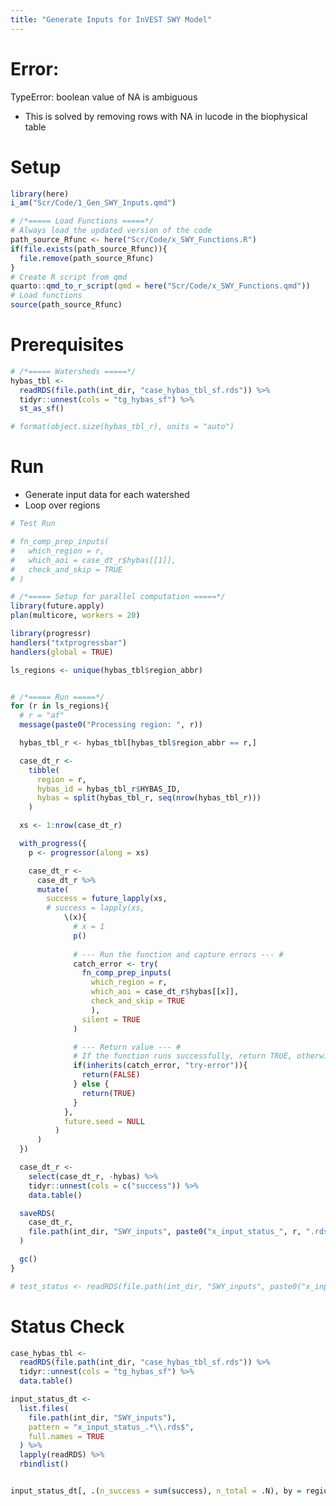 ```yaml
---
title: "Generate Inputs for InVEST SWY Model"
---
```


# Error:

TypeError: boolean value of NA is ambiguous

+ This is solved by removing rows with NA in lucode in the biophysical table


# Setup
```r
library(here)
i_am("Scr/Code/1_Gen_SWY_Inputs.qmd")

# /*===== Load Functions =====*/
# Always load the updated version of the code
path_source_Rfunc <- here("Scr/Code/x_SWY_Functions.R")
if(file.exists(path_source_Rfunc)){
  file.remove(path_source_Rfunc)
}
# Create R script from qmd
quarto::qmd_to_r_script(qmd = here("Scr/Code/x_SWY_Functions.qmd"))
# Load functions
source(path_source_Rfunc)
```


# Prerequisites

```r
# /*===== Watersheds =====*/
hybas_tbl <- 
  readRDS(file.path(int_dir, "case_hybas_tbl_sf.rds")) %>%
  tidyr::unnest(cols = "tg_hybas_sf") %>%
  st_as_sf()

# format(object.size(hybas_tbl_r), units = "auto")
```

# Run
+ Generate input data for each watershed
+ Loop over regions

```r
# Test Run

# fn_comp_prep_inputs(
#   which_region = r, 
#   which_aoi = case_dt_r$hybas[[1]],
#   check_and_skip = TRUE
# )
```


```r
# /*===== Setup for parallel computation =====*/
library(future.apply)
plan(multicore, workers = 20)

library(progressr)
handlers("txtprogressbar")
handlers(global = TRUE)

ls_regions <- unique(hybas_tbl$region_abbr)


# /*===== Run =====*/
for (r in ls_regions){
  # r = "af"
  message(paste0("Processing region: ", r))

  hybas_tbl_r <- hybas_tbl[hybas_tbl$region_abbr == r,]

  case_dt_r <- 
    tibble(
      region = r,
      hybas_id = hybas_tbl_r$HYBAS_ID,
      hybas = split(hybas_tbl_r, seq(nrow(hybas_tbl_r)))
    )

  xs <- 1:nrow(case_dt_r)

  with_progress({
    p <- progressor(along = xs)

    case_dt_r <- 
      case_dt_r %>%
      mutate(
        success = future_lapply(xs,
        # success = lapply(xs,
            \(x){
              # x = 1
              p()
            
              # --- Run the function and capture errors --- #
              catch_error <- try(
                fn_comp_prep_inputs(
                  which_region = r, 
                  which_aoi = case_dt_r$hybas[[x]],
                  check_and_skip = TRUE
                  ),
                silent = TRUE
              )

              # --- Return value --- #
              # If the function runs successfully, return TRUE, otherwise FALSE
              if(inherits(catch_error, "try-error")){
                return(FALSE)
              } else {
                return(TRUE)
              }
            },
            future.seed = NULL
          )
      )
  })

  case_dt_r <- 
    select(case_dt_r, -hybas) %>%
    tidyr::unnest(cols = c("success")) %>%
    data.table()

  saveRDS(
    case_dt_r, 
    file.path(int_dir, "SWY_inputs", paste0("x_input_status_", r, ".rds"))
  )

  gc()
}

# test_status <- readRDS(file.path(int_dir, "SWY_inputs", paste0("x_input_status_", r, ".rds")))
```


# Status Check
```r
case_hybas_tbl <- 
  readRDS(file.path(int_dir, "case_hybas_tbl_sf.rds")) %>%
  tidyr::unnest(cols = "tg_hybas_sf") %>%
  data.table()

input_status_dt <- 
  list.files(
    file.path(int_dir, "SWY_inputs"), 
    pattern = "x_input_status_.*\\.rds$", 
    full.names = TRUE
  ) %>%
  lapply(readRDS) %>%
  rbindlist()


input_status_dt[, .(n_success = sum(success), n_total = .N), by = region][order(region)]
```
